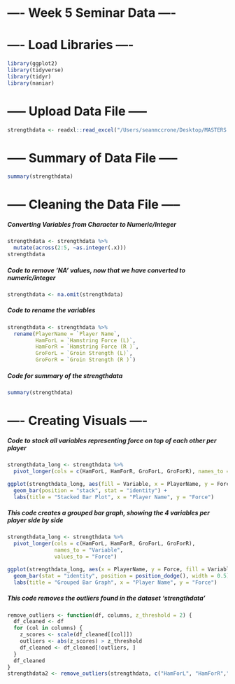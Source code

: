 # ---- Week 5 Seminar Data ----

# ---- Load Libraries ----

```r
library(ggplot2)
library(tidyverse)
library(tidyr)
library(naniar)
```

# ----- Upload Data File -----

```r
strengthdata <- readxl::read_excel("/Users/seanmccrone/Desktop/MASTERS DEGREE/Course Material/B1700/Week 5/Seminar Data/Strength Testing Data.xlsx")
```

# ----- Summary of Data File -----

```r
summary(strengthdata)
```

# ----- Cleaning the Data File -----

##### Converting Variables from Character to Numeric/Integer

```r
strengthdata <- strengthdata %>%
  mutate(across(2:5, ~as.integer(.x)))
strengthdata
```

##### Code to remove 'NA' values, now that we have converted to numeric/integer

```r
strengthdata <- na.omit(strengthdata)
```

##### Code to rename the variables

```r
strengthdata <- strengthdata %>%
  rename(PlayerName = `Player Name`,
         HamForL = `Hamstring Force (L)`,
         HamForR = `Hamstring Force (R )`,
         GroForL = `Groin Strength (L)`,
         GroForR = `Groin Strength (R )`)
```

##### Code for summary of the strengthdata

```r
summary(strengthdata)
```

# ---- Creating Visuals ----

##### Code to stack all variables representing force on top of each other per player

```r
strengthdata_long <- strengthdata %>%
  pivot_longer(cols = c(HamForL, HamForR, GroForL, GroForR), names_to = "Variable", values_to = "Force")

ggplot(strengthdata_long, aes(fill = Variable, x = PlayerName, y = Force)) +
  geom_bar(position = "stack", stat = "identity") +
  labs(title = "Stacked Bar Plot", x = "Player Name", y = "Force")
```

##### This code creates a grouped bar graph, showing the 4 variables per player side by side

```r
strengthdata_long <- strengthdata %>% 
  pivot_longer(cols = c(HamForL, HamForR, GroForL, GroForR), 
               names_to = "Variable", 
               values_to = "Force")

ggplot(strengthdata_long, aes(x = PlayerName, y = Force, fill = Variable)) + 
  geom_bar(stat = "identity", position = position_dodge(), width = 0.5) +
  labs(title = "Grouped Bar Graph", x = "Player Name", y = "Force")
```

##### This code removes the outliers found in the dataset 'strengthdata'

```r
remove_outliers <- function(df, columns, z_threshold = 2) {
  df_cleaned <- df
  for (col in columns) {
    z_scores <- scale(df_cleaned[[col]])
    outliers <- abs(z_scores) > z_threshold
    df_cleaned <- df_cleaned[!outliers, ]
  }
  df_cleaned
}
strengthdata2 <- remove_outliers(strengthdata, c("HamForL", "HamForR","GroForL", "GroForR"))
```
